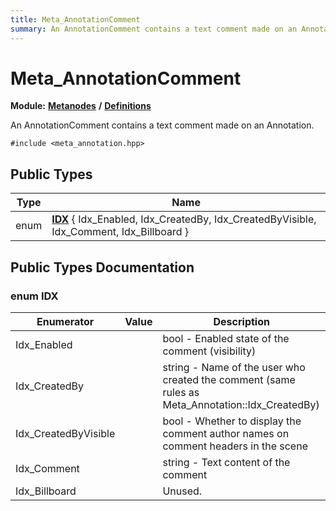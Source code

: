 ```yaml
---
title: Meta_AnnotationComment
summary: An AnnotationComment contains a text comment made on an Annotation. 
---
```


# Meta_AnnotationComment

**Module:** **[Metanodes](../../modules/metanodes/index.mdx)** **/** **[Definitions](../../modules/metanodes/definitions.mdx)**

An AnnotationComment contains a text comment made on an Annotation. 

`#include <meta_annotation.hpp>`

## Public Types

| Type           | Name           |
| -------------- | -------------- |
| enum| **[IDX](#enum-idx)** \{ Idx_Enabled, Idx_CreatedBy, Idx_CreatedByVisible, Idx_Comment, Idx_Billboard \} |

## Public Types Documentation

### enum IDX

| Enumerator | Value | Description |
| ---------- | ----- | ----------- |
| Idx_Enabled | | bool - Enabled state of the comment (visibility)   |
| Idx_CreatedBy | | string - Name of the user who created the comment (same rules as Meta_Annotation::Idx_CreatedBy)   |
| Idx_CreatedByVisible | | bool - Whether to display the comment author names on comment headers in the scene   |
| Idx_Comment | | string - Text content of the comment   |
| Idx_Billboard | | Unused.   |
